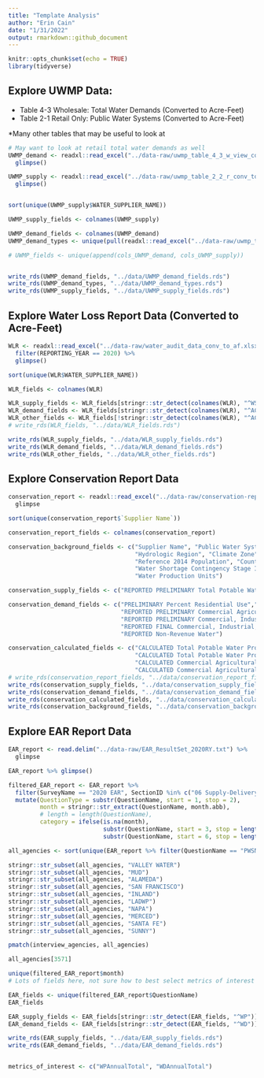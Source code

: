 ```yaml
---
title: "Template Analysis"
author: "Erin Cain"
date: "1/31/2022"
output: rmarkdown::github_document
---
```


```r
knitr::opts_chunk$set(echo = TRUE)
library(tidyverse)
```

## Explore UWMP Data: 
- Table 4-3 Wholesale: Total Water Demands  (Converted to Acre-Feet)
- Table 2-1 Retail Only: Public Water Systems (Converted to Acre-Feet)

*Many other tables that may be useful to look at 
```r

# May want to look at retail total water demands as well 
UWMP_demand <- readxl::read_excel("../data-raw/uwmp_table_4_3_w_view_conv_to_af.xlsx") %>% 
  glimpse()

UWMP_supply <- readxl::read_excel("../data-raw/uwmp_table_2_2_r_conv_to_af.xlsx") %>% 
  glimpse()


sort(unique(UWMP_supply$WATER_SUPPLIER_NAME))

UWMP_supply_fields <- colnames(UWMP_supply)

UWMP_demand_fields <- colnames(UWMP_demand)
UWMP_demand_types <- unique(pull(readxl::read_excel("../data-raw/uwmp_table_4_3_w_view_conv_to_af.xlsx"), "WATER_DEMAND_TYPE"))

# UWMP_fields <- unique(append(cols_UWMP_demand, cols_UWMP_supply))


write_rds(UWMP_demand_fields, "../data/UWMP_demand_fields.rds")
write_rds(UWMP_demand_types, "../data/UWMP_demand_types.rds")
write_rds(UWMP_supply_fields, "../data/UWMP_supply_fields.rds")
```

## Explore Water Loss Report Data (Converted to Acre-Feet)
```r
WLR <- readxl::read_excel("../data-raw/water_audit_data_conv_to_af.xlsx") %>% 
  filter(REPORTING_YEAR == 2020) %>% 
  glimpse()

sort(unique(WLR$WATER_SUPPLIER_NAME))

WLR_fields <- colnames(WLR)

WLR_supply_fields <- WLR_fields[stringr::str_detect(colnames(WLR), "^WS")]
WLR_demand_fields <- WLR_fields[stringr::str_detect(colnames(WLR), "^AC")]
WLR_other_fields <- WLR_fields[!stringr::str_detect(colnames(WLR), "^AC") & !stringr::str_detect(colnames(WLR), "^WS")]
# write_rds(WLR_fields, "../data/WLR_fields.rds")

write_rds(WLR_supply_fields, "../data/WLR_supply_fields.rds")
write_rds(WLR_demand_fields, "../data/WLR_demand_fields.rds")
write_rds(WLR_other_fields, "../data/WLR_other_fields.rds")
```


## Explore Conservation Report Data 
```r
conservation_report <- readxl::read_excel("../data-raw/conservation-report-uw-supplier-data120721.xlsx") %>% 
  glimpse

sort(unique(conservation_report$`Supplier Name`))

conservation_report_fields <- colnames(conservation_report)

conservation_background_fields <- c("Supplier Name", "Public Water System ID", "Reporting Month", "County", 
                                    "Hydrologic Region", "Climate Zone", "Total Population Served", 
                                    "Reference 2014 Population", "County Under Drought Declaration", 
                                    "Water Shortage Contingency Stage Invoked", "Water Shortage Level Indicator", 
                                    "Water Production Units")

conservation_supply_fields <- c("REPORTED PRELIMINARY Total Potable Water Production", "REPORTED FINAL Total Potable Water Production")

conservation_demand_fields <- c("PRELIMINARY Percent Residential Use","FINAL Percent Residential Use", 
                                "REPORTED PRELIMINARY Commercial Agricultural Water", "REPORTED FINAL Commercial Agricultural Water", 
                                "REPORTED PRELIMINARY Commercial, Industrial, and Institutional Water", 
                                "REPORTED FINAL Commercial, Industrial, and Institutional Water", "REPORTED Recycled Water", 
                                "REPORTED Non-Revenue Water")

conservation_calculated_fields <- c("CALCULATED Total Potable Water Production Gallons (Ag Excluded)", 
                                    "CALCULATED Total Potable Water Production Gallons 2013 (Ag Excluded)", 
                                    "CALCULATED Commercial Agricultural Water Gallons", 
                                    "CALCULATED Commercial Agricultural Water Gallons 2013", "CALCULATED R-GPCD", "Qualification")
# write_rds(conservation_report_fields, "../data/conservation_report_fields.rds")
write_rds(conservation_supply_fields, "../data/conservation_supply_fields.rds")
write_rds(conservation_demand_fields, "../data/conservation_demand_fields.rds")
write_rds(conservation_calculated_fields, "../data/conservation_calculated_fields.rds")
write_rds(conservation_background_fields, "../data/conservation_background_fields.rds")
```

## Explore EAR Report Data 
```r
EAR_report <- read.delim("../data-raw/EAR_ResultSet_2020RY.txt") %>% 
  glimpse

EAR_report %>% glimpse()

filtered_EAR_report <- EAR_report %>% 
  filter(SurveyName == "2020 EAR", SectionID %in% c("06 Supply-Delivery")) %>% 
  mutate(QuestionType = substr(QuestionName, start = 1, stop = 2),
         month = stringr::str_extract(QuestionName, month.abb),
         # length = length(QuestionName),
         category = ifelse(is.na(month), 
                           substr(QuestionName, start = 3, stop = length(QuestionName)), 
                           substr(QuestionName, start = 6, stop = length(QuestionName)))) %>% glimpse()

all_agencies <- sort(unique(EAR_report %>% filter(QuestionName == "PWSName") %>% pull(QuestionResults)))

stringr::str_subset(all_agencies, "VALLEY WATER")
stringr::str_subset(all_agencies, "MUD")
stringr::str_subset(all_agencies, "ALAMEDA")
stringr::str_subset(all_agencies, "SAN FRANCISCO")
stringr::str_subset(all_agencies, "INLAND")
stringr::str_subset(all_agencies, "LADWP")
stringr::str_subset(all_agencies, "NAPA")
stringr::str_subset(all_agencies, "MERCED")
stringr::str_subset(all_agencies, "SANTA FE")
stringr::str_subset(all_agencies, "SUNNY")

pmatch(interview_agencies, all_agencies)

all_agencies[3571]

unique(filtered_EAR_report$month)
# Lots of fields here, not sure how to best select metrics of interest 

EAR_fields <- unique(filtered_EAR_report$QuestionName)
EAR_fields

EAR_supply_fields <- EAR_fields[stringr::str_detect(EAR_fields, "^WP")]
EAR_demand_fields <- EAR_fields[stringr::str_detect(EAR_fields, "^WD")]

write_rds(EAR_supply_fields, "../data/EAR_supply_fields.rds")
write_rds(EAR_demand_fields, "../data/EAR_demand_fields.rds")


metrics_of_interest <- c("WPAnnualTotal", "WDAnnualTotal")
```
